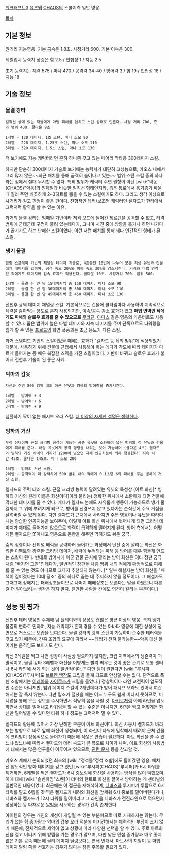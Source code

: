 [[워크래프트3]] [[유즈맵]] [[CHAOS]]의 스콜지측 일반 영웅. 

[[목차]]

== 기본 정보 ==

원거리 지능영웅. 기본 공속은 1.8초. 사정거리 600. 기본 이속은 300

레벨업시 능력치 상승은 힘 2.5 / 민첩성 1 / 지능 2.5

초기 능력치는 체력 575 / 마나 470 / 공격력 34-40 / 방어력 3 / 힘 19 / 민첩성 18 / 지능 18


== 기술 정보 == 

=== 물결 강타 === 
 일직선 상에 있는 적들에게 마법 피해를 입히고 스턴 상태로 만든다. 사정 거리 700, 효과 범위 400, 쿨다운 9초

 1레벨 - 120 데미지, 1초 스턴, 마나 소모 90
 2레벨 - 220 데미지, 1.25초 스턴, 마나 소모 110
 3레벨 - 320 데미지, 1.5초 스턴, 마나 소모 130

척 보기에도 지능 캐릭터라면 흔히 하나쯤 갖고 있는 페어리 막타용 300데미지 스킬.

하지만 단순히 300데미지 기술로 보기에는 능력치가 대단히 고성능으로, 카오스 내에서 그리 많지 않은~~최근 패치를 통해 급격히 늘어나고 있는~~ 범위 스턴 스킬 중의 하나라는 점에서 절대 무시할 수 없다. 특히 범위가 캐릭터 주변 원형이 아닌 [wiki:"악동(CHAOS)"악동]의 임페일과 비슷한 일직선 형태인지라, 좁은 통로에서 옹기종기 싸울 때 질러 주면 깨끗하게 2~3히트를 뽑을 수 있는 스킬이기도 하다. 그리고 생각 이상으로 사거리가 길고 판정이 좋은 편이다. 전형적인 테러/보조형 캐릭터인 켈자드가 한타에서 그럭저럭 활약을 할 수 있는 이유.

과거의 물결 강타는 임페일 기반이라 저격 모드에 들어간 [[제르딘]]을 공격할 수 없고, 타격 범위에 군데군데 구멍이 뚫려 있는데다가, 그나마 시전 중에 방향을 틀거나 하면 나가다가 끊기기도 하는 난해한 스킬이었다. 이런 저런 패치를 통해 꽤나 인간적인 형태가 된 스킬.

=== 냉기 물결 ===
 힐링 스프레이 기반의 채널링 데미지 기술로, 4초동안 10번에 나누어 모든 지상 유닛과 건물에게 데미지를 입히며, 공격 속도 20%와 이동 속도 30%를 감소시킨다. 기계와 마법 면역인 적에게도 데미지와 감속 효과가 적용된다. 쿨다운 10초. 사정거리 700. 범위 500.

 1레벨 - 물결 한 번 당 15데미지씩 총 150 데미지. 마나 소모 90
 2레벨 - 물결 한 번 당 30데미지씩 총 300 데미지. 마나 소모 110
 3레벨 - 물결 한 번 당 45데미지씩 총 450 데미지. 마나 소모 130

전천후 광역 데미지 채널링 스킬. 기본적으로는 건물에 쿨타임마다 사용하여 지속적으로 체력을 갉아먹는 용도로 흔히 사용되지만, 이속/공속 감소 효과가 있고 '''마법 면역인 적에게도 피해와 슬로우 효과를 줄 수 있으므로''' [[무라딘]], [[아다스]] 같은 영웅의 카운터로도 사용할 수 있다. 좁은 범위에 높은 마법 데미지와 지속 데미지를 주며 단독으로도 타워링을 쉽게 할 수 있는 [[프로드]]의 화염 폭풍과는 조금 용도가 다른 스킬.

과거 스탬피드 기반의 스킬이었을 때에는 효과가 "켈자드 등 뒤의 범위"에 적용되었기 때문에, 사용하기 위해 건물에 근접해서 사용해야 하는 데다가 각도에 따라 데미지가 다르게 들어가는 등 매우 복잡한 스펙을 가진 스킬이었다. 기반이 바뀌고 슬로우 효과가 붙어서 전천후 기술이 된 좋은 사례.

=== 악마의 갑옷 ===
 자신과 주변 800 범위 내의 아군 유닛과 영웅의 방어력을 증가시킨다. 

 1레벨 - 방어력 + 3
 2레벨 - 방어력 + 6
 3레벨 - 방어력 + 9

심플하기 짝이 없는 패시브 오라 스킬. [[더 이상의 자세한 설명은 생략한다]].

=== 빙하의 거신 ===
 무적 상태이며 근접 크리빙 공격이 가능한 공중 유닛을 소환하여 넓은 범위의 적 유닛과 건물에게 피해를 준다. 해당 유닛에게 공격 명령을 내리는 것이 가능하며 (쿨다운 4초) 켈자드와 빙하의 거신 사이의 거리가 1200이 넘으면 자체 인공지능에 의해 행동한다. 지속 시간 45초. 쿨다운 145초. 마나 소모 200

 1레벨 - 빙하의 거신 소환.
 2레벨 - 공격력이 더 강력하며 500 범위 내의 적에게 0.1초당 6의 피해를 주는 빙하의 거신 소환.
 
켈자드의 주력 테러 스킬. 근접 크리빙 능력이 달려있는 유닛의 특성상 (아트 화신[* 빙하의 거신의 원래 이름은 화신이다]이라 불리는) 정확한 위치에서 소환하게 되면 건물에 막대한 데미지를 줄 수 있다. 게다가 켈자드 본체도 자유롭게 행동이 가능하므로 냉기 물결까지 그 위에 뿌려지게 되므로, 방어를 신경쓰지 않고 있다가는 순식간에 주요 거점을 날려버릴 수 있게 된다. 다만 켈자드가 근처에서 사라지면 주변 영웅이나 유닛을 따라다니는 안습한 인공지능을 보여주며, 이렇게 아트 화신 위치에서 벗어나게 되면 크리빙 데미지가 제대로 들어가지 않으므로 화력이 급격하게 떨어지게 된다. 방어 측에서는 어떻게든 켈자드만 쫓아내고 영웅으로 몸빵을 해주면 막히기도 쉬운 궁극. 

숲의 정령이나 센티널 배럭을 공략하러 들어가는 과정에서 난전 중에 깔리는 화신은 화려한 이펙트와 강력한 크리빙 데미지, 배럭에 누적되는 피해 등 방어를 매우 힘들게 만드는 스킬이 된다. 반대로 방어시에 아군 건물 근처에 깔리는 방어 화신은 여타 장판 궁극처럼 "빠지면 그만"인데다가, 일반적인 장판들 처럼 범위 내의 적에게 확정적으로 피해를 줄 수 있는 것도 아니므로 그다지 추천되지 않는다. [* 일부 해설자는 방어 화신을 "패색이 짙어졌다는 10대 징조" 중의 하나로 꼽는 데 주저하지 않을 정도이다. 그 해설자도 그때그때 정해지는 패배징조들이므로 나머지 패배징조는 모른다는 말을 하였으니 다른 걸 더 알아보려는 생각은 하지 말자. 웬만한 사람들 간에도 의견이 갈리는 부분이다.]


== 성능 및 평가 == 

전천후 테러 영웅인 주제에 팀 플레이와의 상성도 괜찮은 평균 이상의 영웅. 특히 냉기 물결의 변화로 인하여, 지능 캐릭터가 흔히 겪을 수 있는 아바타 영웅에 대한 상성에 정면으로 거스르는 모습을 보여준다. 물결 강타의 광역 스턴이 가능하며 준수한 테러력을 갖고 있기 때문에, 간혹 조합의 요구에 따라서 ~~테러가 전혀 불가능한~~악동 대신 들어가는 움직임도 보이기도 한다.

화신 2레벨을 찍고 나면 성장이 사실상 필요하지 않지만, 크립 지역에서의 생존력이 괴멸적이고, 물결 강타 3레벨과 화신을 어떻게든 빨리 띄우는 것이 좋은 관계로 보통 센터나 6시 라인에 서게 되는 것이 일반적이다.[* 다만 팀이 원한다면 [wiki:"루시퍼(CHAOS)"루시퍼]도 [[브로켄 백작]]도 크립을 돌게 되므로 안심할 수는 없다. 단적으로 폭센 조합에서는 [[이레아]]와 [[자이로스]]가 크립을 돌았다.] 정찰력이나 라인 교전력이 압도적인 수준은 아니지만, 범위 데미지 스킬이 2개인데다가 방어 패시브 오라도 있어서 여간해서는 잘 죽지 않는다. 다만 립조가 덮쳤을 때는 어느 누구도 쉽게 버티지 못하므로, 미니맵을 통해 오는 정보를 주시하면서 적당히 몸을 사릴 것. [[아키로]]처럼 아예 라인을 압도하면서 상대를 밀어내고 타워링을 할 수 있는 수준은 아니지만, 6렙을 찍고 어떻게든 화신만 밀어넣을 수 있다면 타워 하나 정도는 그럭저럭 밀 수 있다.

켈자드의 활용에 있어서 가장 난해한 부분이 아트 화신이다. 화신 사용시 켈자드가 바라보는 방향으로 바로 앞에 화신이 생성되며, 이 화신이 타워에 밀착해서 때려야 근처 건물에 크리빙이 정상적으로 들어가기 때문에 적잖은 연습이 필요하다. 아트 화신을 쓸 수 있느냐 없느냐에 따라서 켈자드의 테러 속도가 큰 폭으로 차이가 나며, 아트 화신의 사용법에 대해서는 많은 연구들이 이루어져 있으므로, [http://gall.dcinside.com/list.php?id=chaos&no=161911 관련 문서] 등을 참고할 것.

카오스 계에서 논의되었던 최초의 [wiki:"정석룰"정석 조합]에도 들어갔던 영웅. 패치 전 압도적인 방화 데미지를 갖고 있던 [wiki:"루시퍼(CHAOS)"루시퍼]가 6시 타워를 제거하면, 6레벨을 찍은 켈자드가 6시 중보링에 화신을 사용하는 방식을 많이 택했으며, 이에 대해 [wiki:"솔벤하임"스벤]이 더미의 턴트로 화신을 끌어서 방어하는 게 센티널의 일반적인 대응이었다. 최근에는 이 접근을 재해석하여, [[니바스]]와 루시퍼가 투탑으로 6시 타워를 밀고 6렙을 갓 찍은 켈자드가 내려와 화신을 앞세워 6시 중보를 밀어버린다거나, 니바스와 켈자드가 12시 타워를 밀어버리고 그 라인을 니바스가 전진라인으로 먹으면서 성장하는 등 다채로운 [[날빌]]을 시도하는 경우가 간혹 존재한다. 

아이템의 경우는 개인의 개성이 개입될 수 있는 부분이므로 따로 기재하지는 않는다. 무리가 없는 힘 증가량과 악마의 갑옷 오라 덕분에 어지간해서는 체력적인 부담이 크지 않기 때문에, 전체적으로 제약이 없고 상황에 따라 다양한 선택을 할 수 있다. 
주로 아트화신을 걸고 버티기 위해 방템을 가는 경우가 많으며, 다만 낮은 민첩 증가량과 매우 좋지 않은 기본 공속 때문에 물리 데미지 딜링보다는 연쇄 번개서, 마도사의 지팡이 등 마법 데미지 딜링 쪽을 선호하는 경우가 많다는 점은 주목할 필요가 있다.
